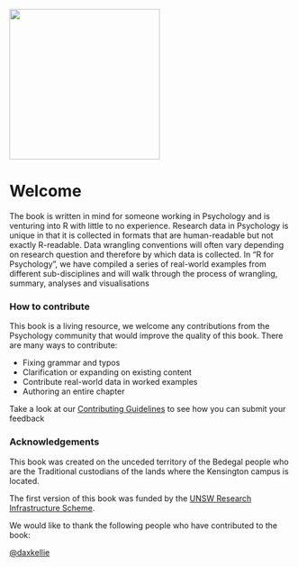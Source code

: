 ![](images/cover.png){width="267"}

# Welcome  {.unnumbered}

The book is written in mind for someone working in Psychology and is venturing into R with little to no experience. Research data in Psychology is unique in that it is collected in formats that are human-readable but not exactly R-readable. Data wrangling conventions will often vary depending on research question and therefore by which data is collected. In "R for Psychology", we have compiled a series of real-world examples from different sub-disciplines and will walk through the process of wrangling, summary, analyses and visualisations

### How to contribute 

This book is a living resource, we welcome any contributions from the Psychology community that would improve the quality of this book. There are many ways to contribute:
 
- Fixing grammar and typos
- Clarification or expanding on existing content
- Contribute real-world data in worked examples
- Authoring an entire chapter

Take a look at our [Contributing Guidelines]() to see how you can submit your feedback

### Acknowledgements

This book was created on the unceded territory of the Bedegal people who are the Traditional custodians of the lands where the Kensington campus is located.  

The first version of this book was funded by the [UNSW Research Infrastructure Scheme](https://research.unsw.edu.au/research-infrastructure). 

We would like to thank the following people who have contributed to the book:


[\@daxkellie](https://github.com/daxkellie)
